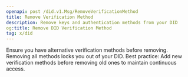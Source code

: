 ```yaml
---
openapi: post /did.v1.Msg/RemoveVerificationMethod
title: Remove Verification Method
description: Remove keys and authentication methods from your DID
og:title: Remove DID Verification Method
tag: x/did
---
```


<Warning>
  Ensure you have alternative verification methods before removing.
  Removing all methods locks you out of your DID.
</Warning>

<Tip>
  Best practice: Add new verification methods before removing old ones
  to maintain continuous access.
</Tip>
